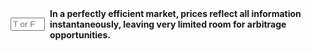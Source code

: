 ::: {.question-block}

<form onsubmit="event.preventDefault(); checkAnswerBox('module5_tf_q19','T')" style="display: flex; align-items: center; gap: 8px;">
<input type="text" id="module5_tf_q19" name="module5_tf_q19" maxlength="1" placeholder="T or F" style="width: 55px;" data-correct-answer="T" /> 
<label for="module5_tf_q19"><strong>In a perfectly efficient market, prices reflect all information instantaneously, leaving very limited room for arbitrage opportunities.</strong></label>
</form>

<div id="feedback-module5_tf_q19" class="feedback" data-status="" style="display:none;">
This is TRUE. Perfect efficiency eliminates arbitrage.
</div>

:::

